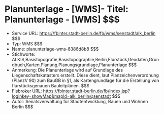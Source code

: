 # Planunterlage - [WMS]- Titel: Planunterlage - [WMS] $$$
- Service URL: https://fbinter.stadt-berlin.de/fb/wms/senstadt/alk_berlin $$$
- Typ: WMS $$$
- Name: planunterlage-wms-8386d8b8 $$$
- Stichworte: ALKIS,Basistopografie,Basistopographie,Berlin,Flurstück,Geodaten,Grundbuch,Karten,Planung,Planungsgrundlage,Planunterlage $$$
- Anmerkung: Die Planunterlage wird auf Grundlage des Liegenschaftskatasters erstellt.
Diese dient, laut Planzeichenverordnung (PlanzV 90) zum BauGB in §1, als Kartengrundlage für die Erstellung von flurstücksgenauen Bauleitplänen. $$$
- Fisbroker URL: https://fbinter.stadt-berlin.de/fb/index.jsp?loginkey=showMap&mapId=alk_berlin@senstadt $$$
- Autor: Senatsverwaltung für Stadtentwicklung, Bauen und Wohnen Berlin $$$
